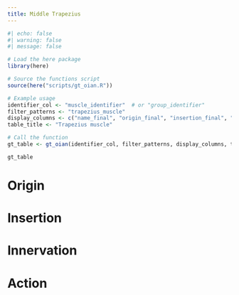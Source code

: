 ```yaml
---
title: Middle Trapezius
---
```




```r
#| echo: false
#| warning: false
#| message: false

# Load the here package
library(here)

# Source the functions script
source(here("scripts/gt_oian.R"))

# Example usage
identifier_col <- "muscle_identifier"  # or "group_identifier"
filter_patterns <- "trapezius_muscle"
display_columns <- c("name_final", "origin_final", "insertion_final", "innervation_final", "action_final")
table_title <- "Trapezius muscle"

# Call the function
gt_table <- gt_oian(identifier_col, filter_patterns, display_columns, table_title)

gt_table
```

# Origin {#origin}

# Insertion {#insertion}

# Innervation {#innervation}

# Action {#action}
